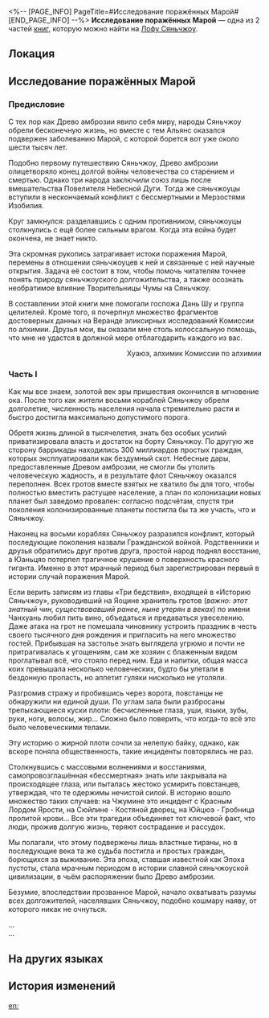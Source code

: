 <%-- [PAGE_INFO]
PageTitle=#Исследование поражённых Марой#
[END_PAGE_INFO] --%>
{{Дополнить}}
{{Книга Инфобокс
|id           = 186
|Название     = 
|Изображение  = Иконка Пергамент Сяньчжоу.png
|Мир          = Лофу Сяньчжоу
|Томов        = 2
|Автор        = <!--нужно добавить-->
|Описание     = Научная работа Комиссии по алхимии, посвящённая источнику Мары и изучению влияния этого недуга на народы Сяньчжоу.
|Том1         = {{tx}}
|Источник1    = {{tx|Отсутствует источник}}
|Том2         = {{tx}}
|Источник2    = {{tx|Отсутствует источник}}
|Персонажи    = 
|Фракции      = 
}}
'''Исследование поражённых Марой''' — одна из 2 частей [[Книги|книг]], которую можно найти на [[Лофу Сяньчжоу]].

==Локация==
{{Отметка карты|<!--название карты-->|<!--id отметки-->}}

==Исследование поражённых Марой==
===Предисловие===
<div align="center">{{Размер|36|Исследование поражённых Марой (предисловие)}}</div>

С тех пор как Древо амброзии явило себя миру, народы Сяньчжоу обрели бесконечную жизнь, но вместе с тем Альянс оказался подвержен заболеванию Марой, с которой борется вот уже около шести тысяч лет.

Подобно первому путешествию Сяньчжоу, Древо амброзии олицетворяло конец долгой войны человечества со старением и смертью. Однако три народа заключили союз лишь после вмешательства Повелителя Небесной Дуги. Тогда же сяньчжоуцы вступили в нескончаемый конфликт с бессмертными и Мерзостями Изобилия.

Круг замкнулся: разделавшись с одним противником, сяньчжоуцы столкнулись с ещё более сильным врагом. Когда эта война будет окончена, не знает никто.

Эта скромная рукопись затрагивает истоки поражения Марой, перемены в отношении сяньчжоуцев к ней и связанные с ней научные открытия. Задача её состоит в том, чтобы помочь читателям точнее понять природу сяньчжоуского долгожительства, а также осознать необратимое влияние Творительницы Чумы на Сяньчжоу.

В составлении этой книги мне помогали госпожа Дань Шу и группа целителей. Кроме того, я почерпнул множество фрагментов достоверных данных на Веранде эликсирных исследований Комиссии по алхимии. Друзья мои, вы оказали мне столь колоссальную помощь, что мне не удастся в должной мере отблагодарить каждого из вас.

<div align="right">Хуаюэ, алхимик Комиссии по алхимии</div>

===Часть I===
<div align="center">{{Размер|32|'''Происхождение'''}}</div>

Как мы все знаем, золотой век эры пришествия окончился в мгновение ока. После того как жители восьми кораблей Сяньчжоу обрели долголетие, численность населения начала стремительно расти и быстро достигла максимально допустимого порога.

Обретя жизнь длиной в тысячелетия, знать без особых усилий приватизировала власть и достаток на борту Сяньчжоу. По другую же сторону баррикады находились 300 миллиардов простых граждан, которых эксплуатировали как бездумный скот. Небесные дары, предоставленные Древом амброзии, не смогли бы утолить человеческую жадность, и в результате флот Сяньчжоу оказался переполнен. Всех гротов вместе взятых не хватило бы для того, чтобы полностью вместить растущее население, а план по колонизации новых планет был заведомо провален: согласно подсчётам, спустя три поколения колонизированные планеты постигла бы та же участь, что и Сяньчжоу.

Наконец на восьми кораблях Сяньчжоу разразился конфликт, который последующие поколения назвали Гражданской войной. Родственники и друзья обратились друг против друга, простой народ поднял восстание, а Юаньцяо потерпел трагичное крушение о поверхность красного гиганта. Именно в этот мрачный период был зарегистрирован первый в истории случай поражения Марой.

Если верить записям из главы «Три бедствия», входящей в «Историю Сяньчжоу», руководивший на Яоцине хранитель гротов (''важно: этот знатный чин, существовавший ранее, ныне утерян в веках'') по имени Чанхуань любил пить вино, объедаться и предаваться увеселению. Даже атака на грот не помешала чиновнику устроить праздник в честь своего тысячного дня рождения и пригласить на него множество гостей. Прибывшая на застолье знать выглядела угрюмо и почти не притрагивалась к угощениям, сам же хозяин с блаженным видом проглатывал всё, что стояло перед ним. Еда и напитки, общая масса коих превышала несколько человеческих, будто бы улетали в бездонную пропасть, но аппетит гуляки нисколько не утоляли.

Разгромив стражу и пробившись через ворота, повстанцы не обнаружили ни единой души. По углам зала были разбросаны трепыхающиеся куски плоти: бесчисленные глаза, уши, языки, зубы, руки, ноги, волосы, жир... Сложно было поверить, что когда-то всё это было человеческими телами.

Эту историю о жирной плоти сочли за нелепую байку, однако, как вскоре поняла общественность, такие инциденты повторялись не раз.

Столкнувшись с массовыми волнениями и восстаниями, самопровозглашённая «бессмертная» знать или закрывала на происходящее глаза, или пыталась жестоко усмирить повстанцев, утверждая, что те одержимы нечистой силой. В историю вошло множество таких случаев: на Чжумине это инцидент с Красным Лордом Ярости, на Сюйлине - Костяной дворец, на Юйцюэ - Гробница пролитой крови... Все эти трагедии объединяет тот ключевой факт, что люди, прожив долгую жизнь, теряют сострадание и рассудок.

Мы полагали, что этому подвержены лишь властные тираны, но в последующие века та же судьба постигла и простых граждан, борющихся за выживание. Эта эпоха, ставшая известной как Эпоха пустоты, стала мрачным периодом в истории славной сяньчжоуской цивилизации, в чьём распоряжении было Древо амброзии.

Безумие, впоследствии прозванное Марой, начало охватывать разумы всех долгожителей, населявших Сяньчжоу, подобно кошмару наяву, от которого никак не очнуться.

...<br />
...

==На других языках==
{{На других языках
|en   = A Study into the Mara-Struck
|zhs  = 魔阴身考
|zht  = 魔陰身考
|ja   = 魔陰の身の考証
|ko   = 마각의 몸 연구
|es   = Estudio de los poseídos por Mara
|fr   = Une étude du mara
|ru   = Исследование поражённых Марой
|th   = การศึกษาค้นคว้า Mara-Struck
|vi   = Khảo Nghiệm Xác Nhập Ma
|de   = Eine Studie über die Mara-Befallenen
|id   = Penelitian tentang Terserang Mara
|pt   = Um Estudo Sobre os Marafílicos
}}

==История изменений==
{{История изменений|3.5}}

[[en:]]